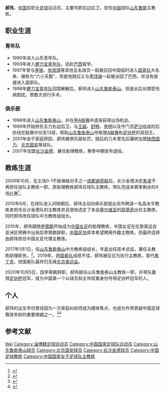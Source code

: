 {{noteTA
|G1=Football
}}

{{Football manager infobox
| playername = 郝伟
| fullname = 郝伟
| englishfullname = Hao Wei
| image = Hao_Wei_(16683240866).jpg
| countryofbirth = {{CHN}}
| cityofbirth = [[山东|山东]][[淄博|淄博]]
| dateofbirth = {{birth date and age|1976|12|27}}
| height = {{height|m=1.80}}
| position = 后卫
| currentclub = [[山东鲁能泰山|山东鲁能泰山]]
| youthyears = 1990-1993<br/>1993-1998
| youthclubs = {{flagicon|CHN}}[[山东青年队|山东青年队]]<br/>{{flagicon|CHN}}[[健力宝青年队|健力宝青年队]]
| years = 1998-2002<br/>2003-2004<br/>2005-2006<br/>2007
| clubs = {{flagicon|CHN}}[[山东鲁能泰山|山东鲁能泰山]]<br/>{{flagicon|CHN}}[[陕西国力|陕西国力]]<br/>{{flagicon|CHN}}[[北京国安|北京国安]]<br/>{{flagicon|CHN}}[[长沙金德|长沙金德]]
| caps(goals) =58 (1)<br/> 27 (0) <br/> 22 (0) <br/> {{0}}4 (0)
| nationalyears = 2000-2004
| nationalteam = {{fb|CHN}}
| nationalcaps(goals) = {{0}}5 (0)
| manageryears = 2007-2009<br/>2009-2010<br/>2010<br/>2011<br/>2012-2015<br/>2015-2016<br/>2017<br/>2017-2020<br/>2019-2020<br/>2020-
| managerclubs = {{flagicon|CHN}}[[长沙金德|长沙金德]]（助理教练）<br/>{{flagicon|CHN}}[[长沙金德|长沙金德]]<br/>{{flagicon|CHN}}[[长沙金德|长沙金德]]（助理教练）<br/>{{flagicon|CHN}}[[中国女足|中国女足]]（助理教练）<br/>{{flagicon|CHN}}[[中国女足|中国女足]]<br/>{{flagicon|CHN}}[[广州恒大淘宝|广州恒大淘宝]]（助理教练）<br/>{{flagicon|CHN}}[[山东鲁能泰山|山东鲁能泰山]]（中方教练组组长）<br/>{{flagicon|CHN}}[[山东鲁能泰山|山东鲁能泰山]]（技术总监、主教练助理）<br/>{{flagicon|CHN}}[[中国国家奥林匹克足球队|中国国家奥林匹克足球队]]（執行教練）<br/>{{flagicon|CHN}}[[山东鲁能泰山|山东鲁能泰山]]
| pcupdate = 2009年1月24日 (六) 03:45 (UTC)
| ntupdate = 2009年1月24日 (六) 03:45 (UTC)
|}}
'''郝伟'''{{BD|1976年|12月27日|||H}}，[[中华人民共和国|中国]]前职业[[足球|足球]]运动员，主要司职右边后卫，现任[[中超|中超]]球队[[山东鲁能|山东鲁能]]主教练。

==职业生涯==

===青年队===
*1990年进入山东青年队。
*1993年进入[[健力宝青年队|健力宝青年队]]，远赴[[巴西|巴西]]留学。
*1997年曾与[[李铁|李铁]]、[[张效瑞|张效瑞]]等其他五名球员一起被召回中国临时进入[[中国国家足球队|国家队]]大名单，被称为“六小天鹅”，但是他随后又与[[李玮锋|李玮锋]]一起被派回了巴西，并没有直接进入国家队。
*1998年[[健力宝青年队|健力宝青年队]]回国解散后，郝伟进入[[山东鲁能泰山|山东鲁能泰山]]，但是此后长期受伤病困扰，曾数次进行手术。

===俱乐部===
*1998年进入[[山东鲁能泰山|山东鲁能泰山]]，并在[[甲A联赛|甲A联赛]]中逐渐获得出场机会。
*1999年开始担任主力右边后卫，与[[王超_(1975年)|王超]]、[[舒畅_(足球运动员)|舒畅]]、[[李明_(1975年)|李明]]以及守门员[[萨沙·皮特洛维奇|萨沙]]组成的后防线在联赛中仅丢13球，帮助[[山东鲁能泰山|山东鲁能泰山]]夺取[[甲A联赛|甲A联赛]]和[[中国足协杯|足协杯]]的双冠王。
*2001年由于家庭原因，郝伟被俱乐部处罚，随后的几年里先后辗转加盟[[陕西国力|陕西国力]]、[[北京国安|北京国安]]等球队。
*2007年加盟[[长沙金德|长沙金德]]，兼任助理教练，赛季中期宣布退役。

==教练生涯==
2009年10月，在主场0-1不敌保级对手之一[[成都谢菲联|成都谢菲联]]后，长沙金德决定[[朱波|朱波]]不再担任球队主教练一职，原助理教练郝伟任球队主教练，带队完成本赛季剩余的4场比赛<ref>{{Cite web |url=http://sports.sina.com.cn/j/2009-10-14/15524632650.shtml |title=金德主帅朱波“下课” 坦言看不懂球队的变化 |accessdate=2010-01-06 |archive-date=2009-10-18 |archive-url=https://web.archive.org/web/20091018225249/http://sports.sina.com.cn/j/2009-10-14/15524632650.shtml |dead-url=no }}</ref>。

2010年6月，在球队进入间隙期后，郝伟主动向俱乐部提出另外聘请一名高水平教练来担任长沙金德队的主教练并且很快选定了来自[[塞尔维亚|塞尔维亚]]的[[米奥德拉格·耶基奇|耶基奇]]出任主教练，同时郝伟改任球队中方教练组组长。

2010年，郝伟跟随[[李霄鹏|李霄鹏]]开始成为[[中国女足|中国女足]]的助理教练，中国女足在伦敦奥运会亚洲区预赛中出局后李霄鹏辞职，[[中国足协|中国足协]]原本希望聘用外籍主教练，但最终选择由郝伟担任中国女足代理主教练。

2017年1月1日，任[[山东鲁能泰山|山东鲁能泰山]]中方教练组组长，年底出任技术总监，兼任主教练助理职务。<ref>{{Cite web |url=http://www.lnts.com.cn/news/show/7385.html |title=郝伟担任技术总监，兼任主教练助理职务 |access-date=2017-12-03 |archive-date=2017-12-01 |archive-url=https://web.archive.org/web/20171201232919/http://www.lnts.com.cn/news/show/7385.html |dead-url=yes }}</ref>。2019年，因[[国奥队|国奥队]]成绩不佳，郝伟被征召为执行主教练，取代[[希丁克|希丁克]]，但国奥队最终仍无缘[[2020年夏季奥林匹克运动会|东京奥运会]]。

2020年10月5日，因李霄鹏辞职，郝伟接任山东鲁能泰山主教练一职，并带队赢得[[足协杯|足协杯]]冠军，成为中国第一个以球员和主帅双重身份夺得足协杯冠军的人。

== 个人 ==
郝伟的出生年份曾经因为一次家庭纠纷而成为媒体焦点，也成为外界质疑中国足球篡改年龄的重要根据之一。<ref>{{cite news|url=http://news.cctv.com/sports/football/chinateam/20061221/105679.shtml|title=从李铁到郝伟 中国球员改年龄内幕搞笑一箩筐|publisher=东方体育日报（CCTV 转载）|date=2006-12-21|accessdate=2009-01-06|archive-date=2007-01-27|archive-url=https://web.archive.org/web/20070127150538/http://news.cctv.com/sports/football/chinateam/20061221/105679.shtml|dead-url=no}}</ref><ref>{{cite news|url=http://news.eastday.com/epublish/gb/paper148/20010109/class014800010/hwz286967.htm|title=关于郝伟事件的反思|publisher=齐鲁晚报|date=2001-01-09|accessdate=2009-01-06|archive-date=2005-03-20|archive-url=https://web.archive.org/web/20050320123809/http://news.eastday.com/epublish/gb/paper148/20010109/class014800010/hwz286967.htm|dead-url=no}}</ref>

== 参考文献 ==
{{reflist}}

{{山东鲁能泰山主教练}}
{{1998年山东鲁能泰山名单}}
{{1999年山东鲁能泰山名单}}
{{2000年山东鲁能泰山名单}}
{{2001年山东鲁能泰山名单}}
{{2002年山东鲁能泰山名单}}
{{2004年中超分类名单北京}}
{{2005年中超分类名单北京}}
{{2009年长沙金德名单}}
{{2010年中超分类名单长沙}}
{{2020年中超分类名单山东}}
{{2021年中超分类名单山东泰山}}
{{2015年女足世界杯中国队参赛名单}}

{{Authority control}}
{{DEFAULTSORT:HAO Wei}}
[[Category:郝姓|Wei]]
[[Category:淄博籍足球运动员|Category:淄博籍足球运动员]]
[[Category:中国国家足球队运动员|Category:中国国家足球队运动员]]
[[Category:山东鲁能泰山球员|Category:山东鲁能泰山球员]]
[[Category:北京国安球员|Category:北京国安球员]]
[[Category:长沙金德球员|Category:长沙金德球员]]
[[Category:中国足球教练|Category:中国足球教练]]
[[Category:中国国家女子足球队主教练|Category:中国国家女子足球队主教练]]